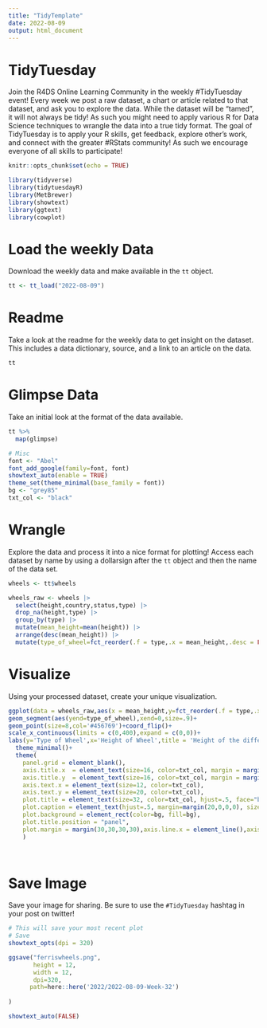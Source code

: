 ```yaml
---
title: "TidyTemplate"
date: 2022-08-09
output: html_document
---
```


# TidyTuesday

Join the R4DS Online Learning Community in the weekly #TidyTuesday event!
Every week we post a raw dataset, a chart or article related to that dataset, and ask you to explore the data.
While the dataset will be “tamed”, it will not always be tidy! As such you might need to apply various R for Data Science techniques to wrangle the data into a true tidy format.
The goal of TidyTuesday is to apply your R skills, get feedback, explore other’s work, and connect with the greater #RStats community!
As such we encourage everyone of all skills to participate!

```r

knitr::opts_chunk$set(echo = TRUE)

library(tidyverse)
library(tidytuesdayR)
library(MetBrewer)
library(showtext)
library(ggtext)
library(cowplot)
```

# Load the weekly Data

Download the weekly data and make available in the `tt` object.

```r

tt <- tt_load("2022-08-09")

```


# Readme

Take a look at the readme for the weekly data to get insight on the dataset.
This includes a data dictionary, source, and a link to an article on the data.

```r

tt

```


# Glimpse Data

Take an initial look at the format of the data available.

```r

tt %>% 
  map(glimpse)

```

```r
# Misc
font <- "Abel"
font_add_google(family=font, font)
showtext_auto(enable = TRUE) 
theme_set(theme_minimal(base_family = font))
bg <- "grey85"
txt_col <- "black"

```


# Wrangle

Explore the data and process it into a nice format for plotting! Access each dataset by name by using a dollarsign after the `tt` object and then the name of the data set.

```r
wheels <- tt$wheels

wheels_raw <- wheels |> 
  select(height,country,status,type) |> 
  drop_na(height,type) |> 
  group_by(type) |> 
  mutate(mean_height=mean(height)) |> 
  arrange(desc(mean_height)) |> 
  mutate(type_of_wheel=fct_reorder(.f = type,.x = mean_height,.desc = FALSE))

```


# Visualize

Using your processed dataset, create your unique visualization.

```r
ggplot(data = wheels_raw,aes(x = mean_height,y=fct_reorder(.f = type,.x = mean_height,.fun = 'mean',.desc=FALSE)))+
geom_segment(aes(yend=type_of_wheel),xend=0,size=.9)+
geom_point(size=8,col='#456769')+coord_flip()+
scale_x_continuous(limits = c(0,400),expand = c(0,0))+
labs(y='Type of Wheel',x='Height of Wheel',title = 'Height of the different Type of Ferris Wheels',caption = "Oluwafemi Oyedele | #TidyTuesday Week 32 | Data: @Emil Hvitfeldt ferriswheels")+
  theme_minimal()+
  theme(
    panel.grid = element_blank(),
    axis.title.x  = element_text(size=16, color=txt_col, margin = margin(10,0,0,0)),
    axis.title.y  = element_text(size=16, color=txt_col, margin = margin(10,0,0,0)),
    axis.text.x = element_text(size=12, color=txt_col),
    axis.text.y = element_text(size=20, color=txt_col),
    plot.title = element_text(size=32, color=txt_col, hjust=.5, face="bold", margin=margin(0,0,30,0)),
    plot.caption = element_text(hjust=.5, margin=margin(20,0,0,0), size=14, color=txt_col, face="bold"),
    plot.background = element_rect(color=bg, fill=bg),
    plot.title.position = "panel",
    plot.margin = margin(30,30,30,30),axis.line.x = element_line(),axis.line.y = element_line(),axis.ticks.y = element_line(size = 1)
    )

  
```

# Save Image

Save your image for sharing. Be sure to use the `#TidyTuesday` hashtag in your post on twitter! 

```r

# This will save your most recent plot
# Save
showtext_opts(dpi = 320) 

ggsave("ferriswheels.png",
       height = 12,
       width = 12,
       dpi=320,
      path=here::here('2022/2022-08-09-Week-32')
       
)  

showtext_auto(FALSE)
  
```

